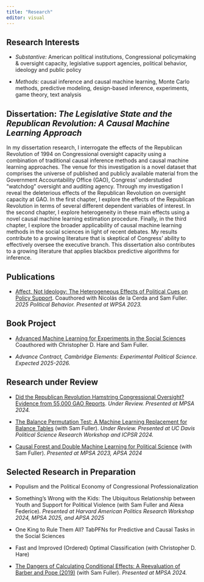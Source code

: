 ```yaml
---
title: "Research"
editor: visual
---
```


## Research Interests

-   *Substantive:* American political institutions, Congressional policymaking & oversight capacity, legislative support agencies, political behavior, ideology and public policy

-   *Methods:* causal inference and causal machine learning, Monte Carlo methods, predictive modeling, design-based inference, experiments, game theory, text analysis

## Dissertation: *The Legislative State and the Republican Revolution: A Causal Machine Learning Approach*

In my dissertation research, I interrogate the effects of the Republican Revolution of 1994 on Congressional
oversight capacity using a combination of traditional causal inference methods and causal machine
learning approaches. The venue for this investigation is a novel dataset that comprises the universe
of published and publicly available material from the Government Accountability Office (GAO),
Congress’ understudied “watchdog” oversight and auditing agency. Through my investigation I
reveal the deleterious effects of the Republican Revolution on oversight capacity at GAO. In the first
chapter, I explore the effects of the Republican Revolution in terms of several different dependent
variables of interest. In the second chapter, I explore heterogeneity in these main effects using a
novel causal machine learning estimation procedure. Finally, in the third chapter, I explore the
broader applicability of causal machine learning methods in the social sciences in light of recent
debates. My results contribute to a growing literature that is skeptical of Congress’ ability to
effectively oversee the executive branch. This dissertation also contributes to a growing literature
that applies blackbox predictive algorithms for inference.

## Publications

-   [Affect, Not Ideology: The Heterogeneous Effects of Political Cues on Policy Support](https://osf.io/preprints/osf/4k38a). Coauthored with Nicolás de la Cerda and Sam Fuller. *2025 Political Behavior. Presented at WPSA 2023.*

## Book Project

-   [Advanced Machine Learning for Experiments in the Social Sciences](https://osf.io/tc8gf/?view_only=b0931348167844c1a15026f00537fb58) Coauthored with Christopher D. Hare and Sam Fuller.

-   *Advance Contract, Cambridge Elements: Experimental Political Science. Expected 2025-2026.*

## Research under Review

-   [Did the Republican Revolution Hamstring Congressional Oversight? Evidence from 55,000 GAO Reports](https://osf.io/prqd9/). *Under Review. Presented at MPSA 2024.*

-   [The Balance Permutation Test: A Machine Learning Replacement for Balance Tables](https://osf.io/xcwt9) (with Sam Fuller). *Under Review. Presented at UC Davis Political Science Research Workshop and ICPSR 2024.*

-   [Causal Forest and Double Machine Learning for Political Science](https://osf.io/nm9de/) (with Sam Fuller). *Presented at MPSA 2023, APSA 2024*

## Selected Research in Preparation

-   Populism and the Political Economy of Congressional Professionalization

-   Something's Wrong with the Kids: The Ubiquitous Relationship between Youth and Support for Political Violence (with Sam Fuller and Alexa Federice). *Presented at Harvard American Politics Research Workshop 2024, MPSA 2025, and APSA 2025*

-   One King to Rule Them All? TabPFNs for Predictive and Causal Tasks in the Social Sciences

-   Fast and Improved (Ordered) Optimal Classification (with Christopher D. Hare)

-   [The Dangers of Calculating Conditional Effects: A Reevaluation of Barber and Pope (2019)](https://osf.io/preprints/osf/hwzsu) (with Sam Fuller). *Presented at MPSA 2024.*

